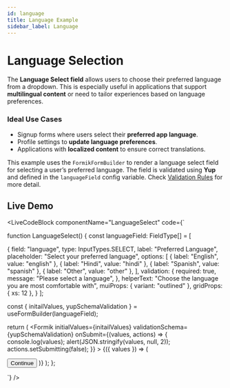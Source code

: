 ```yaml
---
id: language
title: Language Example
sidebar_label: Language
---
```



# Language Selection

The **Language Select field** allows users to choose their preferred language from a dropdown. This is especially useful in applications that support **multilingual content** or need to tailor experiences based on language preferences.

### Ideal Use Cases

- Signup forms where users select their **preferred app language**.  
- Profile settings to **update language preferences**.  
- Applications with **localized content** to ensure correct translations.  

This example uses the `FormikFormBuilder` to render a language select field for selecting a user’s preferred language. The field is validated using **Yup** and defined in the `languageField` config variable. Check [Validation Rules](/docs/getting-started/my-doc-configuration#validation-rules) for more detail.


## Live Demo


<LiveCodeBlock
  componentName="LanguageSelect"
  code={`

function LanguageSelect() {
 const languageField: FieldType[] = [

  {
  field: "language",
  type: InputTypes.SELECT,
  label: "Preferred Language",
  placeholder: "Select your preferred language",
  options: [
    { label: "English", value: "english" },
    { label: "Hindi", value: "hindi" },
    { label: "Spanish", value: "spanish" },
    { label: "Other", value: "other" },
  ],
  validation: {
    required: true,
    message: "Please select a language",
  },
  helperText: "Choose the language you are most comfortable with",
  muiProps: { variant: "outlined" },
  gridProps: { xs: 12 },
}
];

 const { initailValues, yupSchemaValidation } = useFormBuilder(languageField);

  return (
    <Formik
      initialValues={initailValues}
      validationSchema={yupSchemaValidation}
      onSubmit={(values, actions) => {
        console.log(values);
        alert(JSON.stringify(values, null, 2));
        actions.setSubmitting(false);
      }}
    >
      {({ values }) => (
        <Form>
          <FormBuilder
            group="form"
            values={values}
            data-test="form"
            fields={languageField}
          />
          <Box
            width="100%"
            display="flex"
            justifyContent="center"
            alignItems="center"
            mt={2}
          >
            <Button variant="solid" type="submit">
              Continue
            </Button>
          </Box>
        </Form>
      )}
    </Formik>
  );
};


`}
/>
